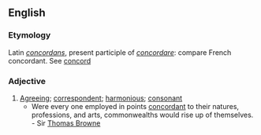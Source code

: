 ==English==
===Etymology===
Latin ''[[concordans]]'', present participle of ''[[concordare]]'': compare French concordant.  See [[concord]] 
===Adjective===
#[[Agree]]ing; [[correspondent]]; [[harmonious]]; [[consonant]]
#*Were every one employed in points [[concordant]] to their natures, professions, and arts, commonwealths would rise up of themselves. - Sir [[Thomas Browne]]
